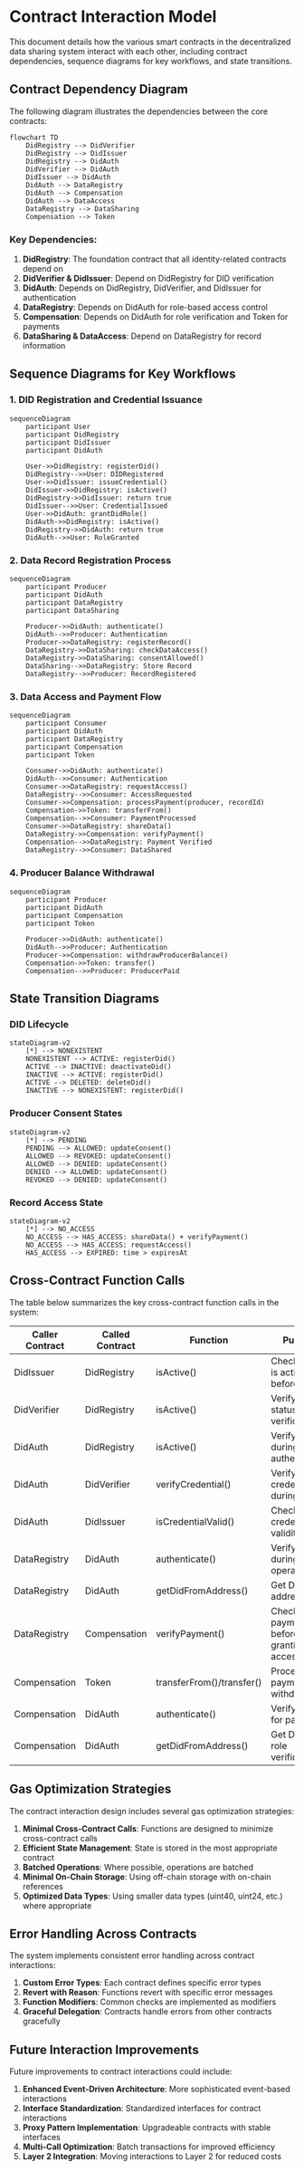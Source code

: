 # Contract Interaction Model

This document details how the various smart contracts in the decentralized data sharing system interact with each other, including contract dependencies, sequence diagrams for key workflows, and state transitions.

## Contract Dependency Diagram

The following diagram illustrates the dependencies between the core contracts:

```mermaid
flowchart TD
    DidRegistry --> DidVerifier
    DidRegistry --> DidIssuer
    DidRegistry --> DidAuth
    DidVerifier --> DidAuth
    DidIssuer --> DidAuth
    DidAuth --> DataRegistry
    DidAuth --> Compensation
    DidAuth --> DataAccess
    DataRegistry --> DataSharing
    Compensation --> Token
```

### Key Dependencies:

1. **DidRegistry**: The foundation contract that all identity-related contracts depend on
2. **DidVerifier & DidIssuer**: Depend on DidRegistry for DID verification
3. **DidAuth**: Depends on DidRegistry, DidVerifier, and DidIssuer for authentication
4. **DataRegistry**: Depends on DidAuth for role-based access control
5. **Compensation**: Depends on DidAuth for role verification and Token for payments
6. **DataSharing & DataAccess**: Depend on DataRegistry for record information

## Sequence Diagrams for Key Workflows

### 1. DID Registration and Credential Issuance

```mermaid
sequenceDiagram
    participant User
    participant DidRegistry
    participant DidIssuer
    participant DidAuth
    
    User->>DidRegistry: registerDid()
    DidRegistry-->>User: DIDRegistered
    User->>DidIssuer: issueCredential()
    DidIssuer->>DidRegistry: isActive()
    DidRegistry->>DidIssuer: return true
    DidIssuer-->>User: CredentialIssued
    User->>DidAuth: grantDidRole()
    DidAuth->>DidRegistry: isActive()
    DidRegistry->>DidAuth: return true
    DidAuth-->>User: RoleGranted
```

### 2. Data Record Registration Process

```mermaid
sequenceDiagram
    participant Producer
    participant DidAuth
    participant DataRegistry
    participant DataSharing
    
    Producer->>DidAuth: authenticate()
    DidAuth-->>Producer: Authentication
    Producer->>DataRegistry: registerRecord()
    DataRegistry->>DataSharing: checkDataAccess()
    DataRegistry->>DataSharing: consentAllowed()
    DataSharing-->>DataRegistry: Store Record
    DataRegistry-->>Producer: RecordRegistered
```

### 3. Data Access and Payment Flow

```mermaid
sequenceDiagram
    participant Consumer
    participant DidAuth
    participant DataRegistry
    participant Compensation
    participant Token
    
    Consumer->>DidAuth: authenticate()
    DidAuth-->>Consumer: Authentication
    Consumer->>DataRegistry: requestAccess()
    DataRegistry-->>Consumer: AccessRequested
    Consumer->>Compensation: processPayment(producer, recordId)
    Compensation->>Token: transferFrom()
    Compensation-->>Consumer: PaymentProcessed
    Consumer->>DataRegistry: shareData()
    DataRegistry->>Compensation: verifyPayment()
    Compensation-->>DataRegistry: Payment Verified
    DataRegistry-->>Consumer: DataShared
```

### 4. Producer Balance Withdrawal

```mermaid
sequenceDiagram
    participant Producer
    participant DidAuth
    participant Compensation
    participant Token
    
    Producer->>DidAuth: authenticate()
    DidAuth-->>Producer: Authentication
    Producer->>Compensation: withdrawProducerBalance()
    Compensation->>Token: transfer()
    Compensation-->>Producer: ProducerPaid
```

## State Transition Diagrams

### DID Lifecycle

```mermaid
stateDiagram-v2
    [*] --> NONEXISTENT
    NONEXISTENT --> ACTIVE: registerDid()
    ACTIVE --> INACTIVE: deactivateDid()
    INACTIVE --> ACTIVE: registerDid()
    ACTIVE --> DELETED: deleteDid()
    INACTIVE --> NONEXISTENT: registerDid()
```

### Producer Consent States

```mermaid
stateDiagram-v2
    [*] --> PENDING
    PENDING --> ALLOWED: updateConsent()
    ALLOWED --> REVOKED: updateConsent()
    ALLOWED --> DENIED: updateConsent()
    DENIED --> ALLOWED: updateConsent()
    REVOKED --> DENIED: updateConsent()
```

### Record Access State

```mermaid
stateDiagram-v2
    [*] --> NO_ACCESS
    NO_ACCESS --> HAS_ACCESS: shareData() + verifyPayment()
    NO_ACCESS --> HAS_ACCESS: requestAccess()
    HAS_ACCESS --> EXPIRED: time > expiresAt
```

## Cross-Contract Function Calls

The table below summarizes the key cross-contract function calls in the system:

| Caller Contract | Called Contract | Function                  | Purpose                                |
|-----------------|----------------|---------------------------|----------------------------------------|
| DidIssuer       | DidRegistry    | isActive()                | Check if DID is active before issuing  |
| DidVerifier     | DidRegistry    | isActive()                | Verify DID status during verification  |
| DidAuth         | DidRegistry    | isActive()                | Verify DID during authentication       |
| DidAuth         | DidVerifier    | verifyCredential()        | Verify credentials during auth         |
| DidAuth         | DidIssuer      | isCredentialValid()       | Check credential validity              |
| DataRegistry    | DidAuth        | authenticate()            | Verify role during data operations     |
| DataRegistry    | DidAuth        | getDidFromAddress()       | Get DID from address                   |
| DataRegistry    | Compensation   | verifyPayment()           | Check payment before granting access   |
| Compensation    | Token          | transferFrom()/transfer() | Process payments and withdrawals       |
| Compensation    | DidAuth        | authenticate()            | Verify roles for payments              |
| Compensation    | DidAuth        | getDidFromAddress()       | Get DID for role verification          |

## Gas Optimization Strategies

The contract interaction design includes several gas optimization strategies:

1. **Minimal Cross-Contract Calls**: Functions are designed to minimize cross-contract calls
2. **Efficient State Management**: State is stored in the most appropriate contract
3. **Batched Operations**: Where possible, operations are batched
4. **Minimal On-Chain Storage**: Using off-chain storage with on-chain references
5. **Optimized Data Types**: Using smaller data types (uint40, uint24, etc.) where appropriate

## Error Handling Across Contracts

The system implements consistent error handling across contract interactions:

1. **Custom Error Types**: Each contract defines specific error types
2. **Revert with Reason**: Functions revert with specific error messages
3. **Function Modifiers**: Common checks are implemented as modifiers
4. **Graceful Delegation**: Contracts handle errors from other contracts gracefully

## Future Interaction Improvements

Future improvements to contract interactions could include:

1. **Enhanced Event-Driven Architecture**: More sophisticated event-based interactions
2. **Interface Standardization**: Standardized interfaces for contract interactions
3. **Proxy Pattern Implementation**: Upgradeable contracts with stable interfaces
4. **Multi-Call Optimization**: Batch transactions for improved efficiency
5. **Layer 2 Integration**: Moving interactions to Layer 2 for reduced costs 
